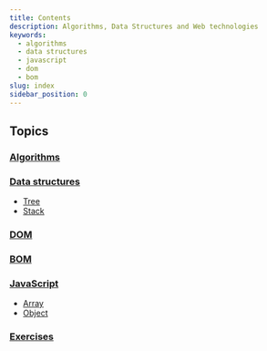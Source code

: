 ```yaml
---
title: Contents
description: Algorithms, Data Structures and Web technologies
keywords:
  - algorithms
  - data structures
  - javascript
  - dom
  - bom
slug: index
sidebar_position: 0
---
```


## Topics

### [Algorithms](/docs/algorithms)

### [Data structures](/docs/data_structures)

- [Tree](/docs/data_structures/tree)
- [Stack](/docs/data_structures/stack)

### [DOM](/docs/javascript/web/dom)

### [BOM](/docs/javascript/web/bom)

### [JavaScript](/docs/javascript)

- [Array](/docs/javascript/builtins/array)
- [Object](/docs/javascript/builtins/object)

### [Exercises](/docs/index)
